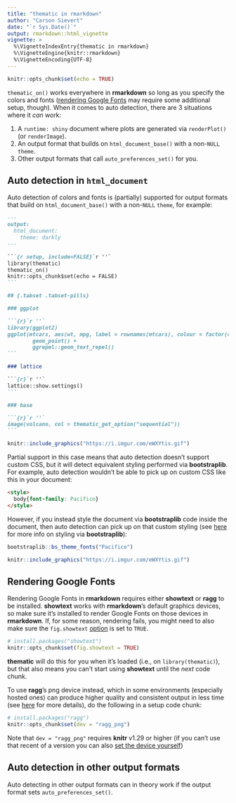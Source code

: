 ```yaml
---
title: "thematic in rmarkdown"
author: "Carson Sievert"
date: "`r Sys.Date()`"
output: rmarkdown::html_vignette
vignette: >
  %\VignetteIndexEntry{thematic in rmarkdown}
  %\VignetteEngine{knitr::rmarkdown}
  %\VignetteEncoding{UTF-8}
---
```


```r
knitr::opts_chunk$set(echo = TRUE)
```

`thematic_on()` works everywhere in **rmarkdown** so long as you specify the colors and fonts ([rendering Google Fonts](#gfont-rendering) may require some additional setup, though). When it comes to auto detection, there are 3 situations where it _can_ work:

1. A `runtime: shiny` document where plots are generated via `renderPlot()` (or `renderImage`).
2. An output format that builds on `html_document_base()` with a non-`NULL` `theme`.
3. Other output formats that call `auto_preferences_set()` for you.


## Auto detection in `html_document`

Auto detection of colors and fonts is (partially) supported for  output formats that build on `html_document_base()` with a non-`NULL` `theme`, for example:

````md
---
output: 
  html_document:
    theme: darkly
---

```{r setup, include=FALSE}`r ''`
library(thematic)
thematic_on()
knitr::opts_chunk$set(echo = FALSE)
```

## {.tabset .tabset-pills}

### ggplot

```{r}`r ''`
library(ggplot2)
ggplot(mtcars, aes(wt, mpg, label = rownames(mtcars), colour = factor(cyl))) +
        geom_point() +
        ggrepel::geom_text_repel()
```

### lattice

```{r}`r ''`
lattice::show.settings()
```

### base

```{r}`r ''`
image(volcano, col = thematic_get_option("sequential"))
```
````

```r
knitr::include_graphics("https://i.imgur.com/eWXYtis.gif")
```

Partial support in this case means that auto detection doesn't support custom CSS, but it will detect equivalent styling performed via **bootstraplib**. For example, auto detection wouldn't be able to pick up on custom CSS like this in your document:

```html
<style> 
  body{font-family: Pacifico} 
</style>
```

However, if you instead style the document via **bootstraplib** code inside the document, then auto detection can pick up on that custom styling (see [here](https://rstudio.github.io/bootstraplib/articles/recipes.html) for more info on styling via **bootstraplib**):

```r
bootstraplib::bs_theme_fonts("Pacifico")
```

```r
knitr::include_graphics("https://i.imgur.com/eWXYtis.gif")
```


## Rendering Google Fonts {#gfont-rendering}

Rendering Google Fonts in **rmarkdown** requires either **showtext** or **ragg** to be installed. **showtext** works with **rmarkdown**'s default graphics devices, so make sure it's installed to render Google Fonts on those devices in **rmarkdown**. If, for some reason, rendering fails, you might need to also make sure the `fig.showtext` [option](https://yihui.org/knitr/options/) is set to `TRUE`.

```r
# install.packages("showtext")
knitr::opts_chunk$set(fig.showtext = TRUE)
```

**thematic** will do this for you when it's loaded (i.e., on `library(thematic)`), but that also means you can't start using **showtext** until the _next_ code chunk.

To use **ragg**'s png device instead, which in some environments (especially hosted ones) can produce higher quality and consistent output in less time (see [here](https://ragg.r-lib.org/) for more details), do the following in a setup code chunk:

```r
# install.packages("ragg")
knitr::opts_chunk$set(dev = "ragg_png")
```

Note that `dev = "ragg_png"` requires **knitr** v1.29 or higher (if you can't use that recent of a version you can also [set the device yourself](https://github.com/r-lib/ragg/issues/29))

## Auto detection in other output formats

Auto detecting in other output formats can in theory work if the output format sets `auto_preferences_set()`.
